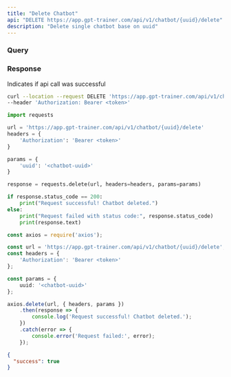 ```yaml
---
title: "Delete Chatbot"
api: "DELETE https://app.gpt-trainer.com/api/v1/chatbot/{uuid}/delete"
description: "Delete single chatbot base on uuid"
---
```


### Query

<ParamField query="uuid" type="string" required/>

### Response

<ResponseField name="success" type="boolean">
  Indicates if api call was successful
</ResponseField>


<RequestExample>

```bash Curl
curl --location --request DELETE 'https://app.gpt-trainer.com/api/v1/chatbot/{uuid}/delete' \
--header 'Authorization: Bearer <token>'
```

```py Python
import requests

url = 'https://app.gpt-trainer.com/api/v1/chatbot/{uuid}/delete'
headers = {
    'Authorization': 'Bearer <token>'
}

params = {
    'uuid': '<chatbot-uuid>'
}

response = requests.delete(url, headers=headers, params=params)

if response.status_code == 200:
    print("Request successful! Chatbot deleted.")
else:
    print("Request failed with status code:", response.status_code)
    print(response.text)
```

```ts JavaScript
const axios = require('axios');

const url = 'https://app.gpt-trainer.com/api/v1/chatbot/{uuid}/delete';
const headers = {
    'Authorization': 'Bearer <token>'
};

const params = {
    uuid: '<chatbot-uuid>'
};

axios.delete(url, { headers, params })
    .then(response => {
        console.log('Request successful! Chatbot deleted.');
    })
    .catch(error => {
        console.error('Request failed:', error);
    });
```

</RequestExample>

<ResponseExample>

```json Response
{
  "success": true
}

```

</ResponseExample>
